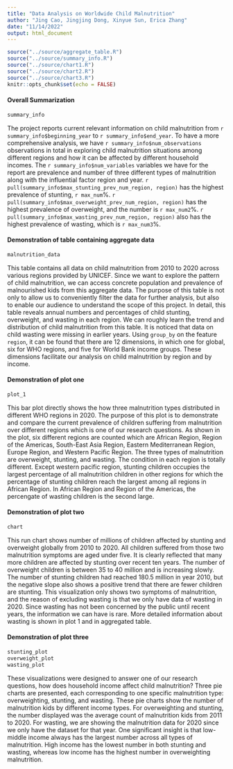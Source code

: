 ```yaml
---
title: "Data Analysis on Worldwide Child Malnutrition"
author: "Jing Cao, Jingjing Dong, Xinyue Sun, Erica Zhang"
date: "11/14/2022"
output: html_document
---
```


```r
source("../source/aggregate_table.R")
source("../source/summary_info.R")
source("../source/chart1.R")
source("../source/chart2.R")
source("../source/chart3.R")
knitr::opts_chunk$set(echo = FALSE)
```

#### Overall Summarization
```r
summary_info
```

The project reports current relevant information on child malnutrition from `r summary_info$beginning_year` to `r summary_info$end_year`. To have a more comprehensive analysis, we have `r summary_info$num_observations` observations in total in exploring child malnutrition situations among different regions and how it can be affected by different household incomes. The `r summary_info$num_variables` variables we have for the report are prevalence and number of three different types of malnutrition along with the influential factor region and year. `r pull(summary_info$max_stunting_prev_num_region, region)` has the highest prevalence of stunting, `r max_num`%. `r pull(summary_info$max_overweight_prev_num_region, region)` has the highest prevalence of overweight, and the number is `r max_num2`%. `r pull(summary_info$max_wasting_prev_num_region, region)` also has the highest prevalence of wasting, which is `r max_num3`%.

#### Demonstration of table containing aggregate data
```r
malnutrition_data
```

This table contains all data on child malnutrition from 2010 to 2020 across various regions provided by UNICEF. Since we want to explore the pattern of child malnutrition, we can access concrete population and prevalence of malnourished kids from this aggregate data. The purpose of this table is not only to allow us to conveniently filter the data for further analysis, but also to enable our audience to understand the scope of this project. In detail, this table reveals annual numbers and percentages of child stunting, overweight, and wasting in each region. We can roughly learn the trend and distribution of child malnutrition from this table. It is noticed that data on child wasting were missing in earlier years. Using `group_by` on the feature `region`, it can be found that there are 12 dimensions, in which one for global, six for WHO regions, and five for World Bank income groups. These dimensions facilitate our analysis on child malnutrition by region and by income.

#### Demonstration of plot one
```r
plot_1
```

This bar plot directly shows the how three malnutrition types distributed 
in different WHO regions in 2020. The purpose of this plot is to demonstrate
and compare the current prevalence of children suffering from malnutrition 
over different regions which is one of our research questions. As shown in 
the plot, six different regions are counted which are African Region, Region 
of the Americas, South-East Asia Region, Eastern Mediterranean Region, Europe 
Region, and Western Pacific Region. The three types of malnutrition are overweight, 
stunting, and wasting. The condition in each region is totally different. Except
western pacific region, stunting children occupies the largest percentage of all 
malnutrition children in other regions for which the percentage of stunting children 
reach the largest among all regions in African Region. In African Region and Region 
of the Americas, the percengate of wasting children is the second large.

#### Demonstration of plot two
```r
chart
```

This run chart shows number of millions of children affected by stunting and overweight globally from 2010 to 2020.
All children suffered from those two malnutrition symptoms are aged under five. 
It is clearly reflected that many more children are affected by stunting over recent ten years. 
The number of overweight children is between 35 to 40 million and is increasing slowly. 
The number of stunting children had reached 180.5 million in year 2010, 
but the negative slope also shows a positive trend that there are fewer children are stunting.
This visualization only shows two symptoms of malnutrition, 
and the reason of excluding wasting is that we only have data of wasting in 2020. 
Since wasting has not been concerned by the public until recent years, the information we can have is rare. 
More detailed information about wasting is shown in plot 1 and in aggregated table.   

#### Demonstration of plot three
```r
stunting_plot
overweight_plot
wasting_plot
```

These visualizations were designed to answer one of our research questions, 
how does household income affect child malnutrition? Three pie charts are presented, 
each corresponding to one specific malnutrition type: overweighting, stunting, 
and wasting. These pie charts show the number of malnutrition kids by different income types. 
For overweighting and stunting, the number displayed was the average count 
of malnutrition kids from 2011 to 2020. For wasting, we are showing the malnutrition data for 2020 
since we only have the dataset for that year. One significant insight is that 
low-middle income always has the largest number across all types of malnutrition. 
High income has the lowest number in both stunting and wasting, 
whereas low income has the highest number in overweighting malnutrition.

